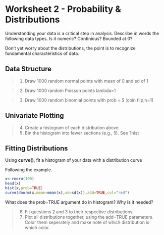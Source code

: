 Worksheet 2 - Probability & Distributions
========================================================

Understanding your data is a critical step in analysis. Describe in words the following data types. Is it numeric? Continious? Bounded at 0? 

Don't yet worry about the distributions, the point is to recognize fundamental characteristics of data.

Data Structure
-----------
> 1. Draw 1000 random normal points with mean of 0 and sd of 1

> 2. Draw 1000 random Poisson points lambda=1

> 3. Draw 1000 random binomial points with prob =.5 (coin flip,n=1)

Univariate Plotting
---------

> 4. Create a histogram of each distribution above.
> 5. Bin the histogram into fewer sections (e.g., 5). See ?hist

Fitting Distributions
----------
Using **curve()**, fit a histogram of your data with a distribution curve

Following the example.

```r
x<-rnorm(100)
head(x)
hist(x,prob=TRUE)
curve(dnorm(x,mean=mean(x),sd=sd(x)),add=TRUE,col="red")
```

What does the prob=TRUE argument do in histogram? Why is it needed?

> 6. Fit questions 2 and 3 to their respective distributions.
> 7. Plot all distributions together, using the add=TRUE parameters. Color them seperately and make note of which distribution is which color. 



